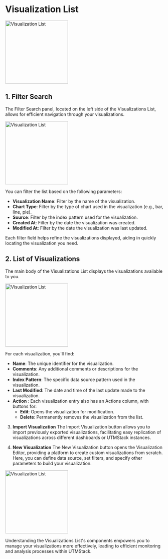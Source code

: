 # Visualization List


<img
  height="200"
  className="block rounded-xl"
  src="/assets/images/dashboards/visualizationslistview.png"
  alt="Visualization List"
/>

## 1. **Filter Search**
The Filter Search panel, located on the left side of the Visualizations List, allows for efficient navigation through your visualizations.

<img
  height="200"
  noZoom
  className="block rounded-xl"
  src="/assets/images/dashboards/filtervisualizationslistview.png"
  alt="Visualization List"
/>

You can filter the list based on the following parameters:

* **Visualization Name**: Filter by the name of the visualization.
* **Chart Type**: Filter by the type of chart used in the visualization (e.g., bar, line, pie).
* **Source**: Filter by the index pattern used for the visualization.
* **Created At**: Filter by the date the visualization was created.
* **Modified At**: Filter by the date the visualization was last updated.

Each filter field helps refine the visualizations displayed, aiding in quickly locating the visualization you need.

## 2. **List of Visualizations**
The main body of the Visualizations List displays the visualizations available to you. 

<img
  height="200"
  className="block rounded-xl"
  src="/assets/images/dashboards/listvisualizationslistview.png"
  alt="Visualization List"
/>

For each visualization, you'll find:

* **Name**: The unique identifier for the visualization.
* **Comments**: Any additional comments or descriptions for the visualization.
* **Index Pattern**: The specific data source pattern used in the visualization.
* **Last Modified**: The date and time of the last update made to the visualization.
* **Action** : Each visualization entry also has an Actions column, with buttons for:
    * **Edit**: Opens the visualization for modification.
    * **Delete**: Permanently removes the visualization from the list.

3. **Import Visualization**
The Import Visualization button allows you to import previously exported visualizations, facilitating easy replication of visualizations across different dashboards or UTMStack instances.

4. **New Visualization**
The New Visualization button opens the Visualization Editor, providing a platform to create custom visualizations from scratch. Here, you can define data source, set filters, and specify other parameters to build your visualization.

<img
  height="200"
  noZoom
  className="block rounded-xl"
  src="/assets/images/dashboards/importvisualizationslistview.png"
  alt="Visualization List"
/>

<Tip>
    Understanding the Visualizations List's components empowers you to manage your visualizations more effectively, leading to efficient monitoring and analysis processes within UTMStack.
</Tip>
